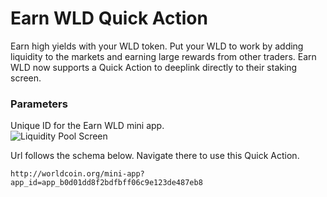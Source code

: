 # Earn WLD Quick Action

Earn high yields with your WLD token. Put your WLD to work by adding liquidity to the markets and earning large rewards from other traders.
Earn WLD now supports a Quick Action to deeplink directly to their staking screen.

<div style={{ display: 'flex', justifyContent: 'space-between', alignItems: 'flex-start' }}>
	<div style={{ flex: 1 }}>
		<h3>Parameters</h3>
		<Properties>
			<Property name="app_id" type="string" required={true}>
				Unique ID for the Earn WLD mini app.
			</Property>
		</Properties>
	</div>
	<div style={{ marginLeft: '20px' }}>
		<img
			src="/images/docs/mini-apps/quick-actions/earn-wld-qa.png"
			alt="Liquidity Pool Screen"
			style={{ maxWidth: '300px', height: 'auto' }}
		/>
	</div>
</div>

Url follows the schema below. Navigate there to use this Quick Action.

```
http://worldcoin.org/mini-app?app_id=app_b0d01dd8f2bdfbff06c9e123de487eb8
```
